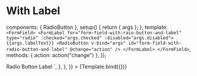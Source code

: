 
<Meta id="vue-radio-button" title="Vue.js Component/Radio Button" component={RadioButton} argTypes={argTypes} />

# With Label

  components: { RadioButton },
  setup() {
    return { args };
  },
  template: `
  <FormField>
    <FormLabel for="form-field-with-raio-button-and-label" type="radio" :checked="args.checked" :disabled="args.disabled">
        {{args.labelText}}
        <RadioButton v-bind="args" id="form-field-with-radio-button-and-label" @change="action" />
    </FormLabel>
  </FormField>`,
  methods: { action: action("change") },
});

<Canvas>
  <Story
    name="With Label"
    args={{ labelText: "Label" }}
    parameters={{
      docs: {
        source: {
          code: `
  <FormField>
    <FormLabel for="form-field-with-raio-button-and-label" type="radio">
        Radio Button Label
        <RadioButton id="form-field-with-radio-button-and-label"/>
    </FormLabel>
  </FormField>`,
        },
      },
    }}
  >
    {Template.bind({})}
  </Story>
</Canvas>

<ArgsTable of={RadioButton} />
